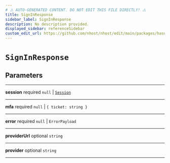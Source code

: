 ```yaml
---
# ⚠️ AUTO-GENERATED CONTENT. DO NOT EDIT THIS FILE DIRECTLY! ⚠️
title: SignInResponse
sidebar_label: SignInResponse
description: No description provided.
displayed_sidebar: referenceSidebar
custom_edit_url: https://github.com/nhost/nhost/edit/main/packages/hasura-auth-js/src/utils/types.ts#L45
---
```


# `SignInResponse`

## Parameters

---

**<span className="parameter-name">session</span>** <span className="optional-status">required</span> `null` | [`Session`](/reference/docgen/javascript/auth/types/session)

---

**<span className="parameter-name">mfa</span>** <span className="optional-status">required</span> `null` | `{ ticket: string }`

---

**<span className="parameter-name">error</span>** <span className="optional-status">required</span> `null` | `ErrorPayload`

---

**<span className="parameter-name">providerUrl</span>** <span className="optional-status">optional</span> `string`

---

**<span className="parameter-name">provider</span>** <span className="optional-status">optional</span> `string`

---
